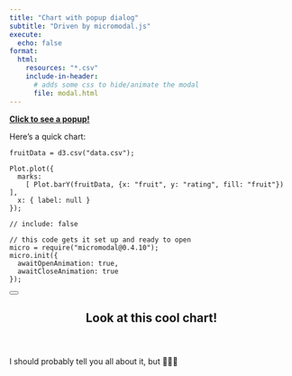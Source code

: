 ```yaml
---
title: "Chart with popup dialog"
subtitle: "Driven by micromodal.js"
execute:
  echo: false
format:
  html:
    resources: "*.csv"
    include-in-header:
      # adds some css to hide/animate the modal
      file: modal.html
---
```


<!-- here's the link that opens it. it can be anywhere!
     it matches to the modal's id, #mymodal -->
**<a href="#" data-micromodal-trigger="mymodal" tabindex="0">Click to see a popup!</a>**

Here's a quick chart:

```ojs
fruitData = d3.csv("data.csv");

Plot.plot({
  marks:
    [ Plot.barY(fruitData, {x: "fruit", y: "rating", fill: "fruit"}) ],
  x: { label: null }
});
```

<!-- the rest of this stuff is for the popup! -->

```ojs

// include: false

// this code gets it set up and ready to open
micro = require("micromodal@0.4.10");
micro.init({
  awaitOpenAnimation: true,
  awaitCloseAnimation: true
});
```

<!-- and here's the popup itself! -->

:::::: {#mymodal .modal .micromodal-slide aria-hidden="true"}
::::: {.modal__overlay tabindex="-1" data-micromodal-close="true"}
:::: {.modal__container role="dialog" aria-modal="true" aria-labelledby="mymodal-title"}

<button class="modal__close" aria-label="Close modal" data-micromodal-close></button>

<header>
## Look at this cool chart! {#mymodal-title}
</header>

::: {#modal-1-content}
I should probably tell you all about it, but 🤷🏻‍♂️
:::

::::
:::::
::::::
